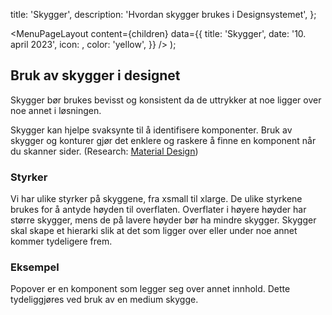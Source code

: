 

  title: 'Skygger',
  description: 'Hvordan skygger brukes i Designsystemet',
};

  <MenuPageLayout
    content={children}
    data={{
      title: 'Skygger',
      date: '10. april 2023',
      icon: <MoonIcon />,
      color: 'yellow',
    }}
  />
);

## Bruk av skygger i designet

Skygger bør brukes bevisst og konsistent da de uttrykker at noe ligger over noe annet i løsningen.

Skygger kan hjelpe svaksynte til å identifisere komponenter. Bruk av skygger og konturer gjør det enklere og raskere å finne en komponent når du skanner sider. (Research: [Material Design](https://m2.material.io/design/environment/light-shadows.html#research))

### Styrker

Vi har ulike styrker på skyggene, fra xsmall til xlarge. De ulike styrkene brukes for å antyde høyden til overflaten. Overflater i høyere høyder har større skygger, mens de på lavere høyder bør ha mindre skygger. Skygger skal skape et hierarki slik at det som ligger over eller under noe annet kommer tydeligere frem.

<TokenList type='boxShadow' />

### Eksempel

Popover er en komponent som legger seg over annet innhold. Dette tydeliggjøres ved bruk av en medium skygge.
